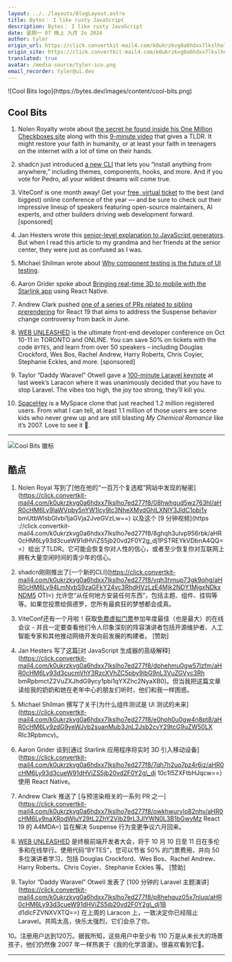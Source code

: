 ```yaml
---
layout: ../../layouts/BlogLayout.astro
title: Bytes： I like rusty JavaScript
description: Bytes： I like rusty JavaScript
date: 星期一 07 晚上 九月 2o 2024
author: tyler
origin_url: https://click.convertkit-mail4.com/k0ukrzkvg0a6hdxx7lkslho7ed277f8/25h2h9u2z0dop4a3/aHR0cHM6Ly9ieXRlcy5kZXYvYXJjaGl2ZXMvMzE5
origin_site: https://click.convertkit-mail4.com/k0ukrzkvg0a6hdxx7lkslho7ed277f8/25h2h9u2z0dop4a3/aHR0cHM6Ly9ieXRlcy5kZXYvYXJjaGl2ZXMvMzE5
translated: true
avatar: /media-source/tyler-ico.png
email_recorder: tyler@ui.dev
---
```



<Reference client:only="react" title="Bytes： I like rusty JavaScript" url="https://click.convertkit-mail4.com/k0ukrzkvg0a6hdxx7lkslho7ed277f8/25h2h9u2z0dop4a3/aHR0cHM6Ly9ieXRlcy5kZXYvYXJjaGl2ZXMvMzE5" />

<Detail client:only="react">
	![Cool Bits logo](https://bytes.dev/images/content/cool-bits.png)

## Cool Bits

1.  Nolen Royalty wrote about [the secret he found inside his One Million Checkboxes site](https://click.convertkit-mail4.com/k0ukrzkvg0a6hdxx7lkslho7ed277f8/08hwhgud5wz763hl/aHR0cHM6Ly9laWVpby5nYW1lcy9lc3NheXMvdGhlLXNlY3JldC1pbi1vbmUtbWlsbGlvbi1jaGVja2JveGVzLw==) along with this [9-minute video](https://click.convertkit-mail4.com/k0ukrzkvg0a6hdxx7lkslho7ed277f8/8ghqh3ulvp956rbk/aHR0cHM6Ly93d3cueW91dHViZS5jb20vd2F0Y2g_dj1PSTREYkVDbnA4QQ==) that gives a TLDR. It might restore your faith in humanity, or at least your faith in teenagers on the internet with a lot of time on their hands.
    
2.  shadcn just introduced [a new CLI](https://click.convertkit-mail4.com/k0ukrzkvg0a6hdxx7lkslho7ed277f8/vqh3hmup73gk9qhg/aHR0cHM6Ly94LmNvbS9zaGFkY24vc3RhdHVzLzE4Mjk2NDY1MjgxNDkxNDM5OTI=) that lets you “install anything from anywhere,” including themes, components, hooks, and more. And if you vote for Pedro, all your wildest dreams will come true.
    
3.  ViteConf is one month away! Get your [free, virtual ticket](https://click.convertkit-mail4.com/k0ukrzkvg0a6hdxx7lkslho7ed277f8/m2h7h6u8p0en6rsm/aHR0cHM6Ly92aXRlY29uZi5vcmcv) to the best (and biggest) online conference of the year — and be sure to check out their impressive lineup of speakers featuring open-source maintainers, AI experts, and other builders driving web development forward. \[sponsored\]
    
4.  Jan Hesters wrote this [senior-level explanation to JavaScript generators](https://click.convertkit-mail4.com/k0ukrzkvg0a6hdxx7lkslho7ed277f8/dphehmu0gw57lzfm/aHR0cHM6Ly93d3cucmVhY3RzcXVhZC5pby9ibG9nL3VuZGVyc3RhbmRpbmctZ2VuZXJhdG9ycy1pbi1qYXZhc2NyaXB0). But when I read this article to my grandma and her friends at the senior center, they were just as confused as I was.
    
5.  Michael Shilman wrote about [Why component testing is the future of UI testing](https://click.convertkit-mail4.com/k0ukrzkvg0a6hdxx7lkslho7ed277f8/e0hph0u0gw4n8pt8/aHR0cHM6Ly9zdG9yeWJvb2suanMub3JnL2Jsb2cvY29tcG9uZW50LXRlc3Rpbmcv).
    
6.  Aaron Grider spoke about [Bringing real-time 3D to mobile with the Starlink app](https://click.convertkit-mail4.com/k0ukrzkvg0a6hdxx7lkslho7ed277f8/7qh7h2uo7pz4r6iz/aHR0cHM6Ly93d3cueW91dHViZS5jb20vd2F0Y2g_dj10c1I5ZXFtbHJqcw==) using React Native.
    
7.  Andrew Clark pushed [one of a series of PRs related to sibling prerendering](https://click.convertkit-mail4.com/k0ukrzkvg0a6hdxx7lkslho7ed277f8/owhkhwurvlo82nhv/aHR0cHM6Ly9naXRodWIuY29tL2ZhY2Vib29rL3JlYWN0L3B1bGwvMzA4MDA=) for React 19 that aims to address the Suspense behavior change controversy from back in June.
    
8.  [WEB UNLEASHED](https://click.convertkit-mail4.com/k0ukrzkvg0a6hdxx7lkslho7ed277f8/z2hgh7u3vrwdqrup/aHR0cHM6Ly93ZWJ1bmxlYXNoZWQuY2Ev) is the ultimate front-end developer conference on Oct 10-11 in TORONTO and ONLINE. You can save 50% on tickets with the code `BYTES`, and learn from over 50 speakers – including Douglas Crockford, Wes Bos, Rachel Andrew, Harry Roberts, Chris Coyier, Stephanie Eckles, and more. \[sponsored\]
    
9.  Taylor “Daddy Waravel” Otwell gave a [100-minute Laravel keynote](https://click.convertkit-mail4.com/k0ukrzkvg0a6hdxx7lkslho7ed277f8/p8hehquz05x7nluq/aHR0cHM6Ly93d3cueW91dHViZS5jb20vd2F0Y2g_dj1Bd1dlcFZVNXVXTQ==) at last week’s Laracon where it was unanimously decided that you have to stop Laravel. The vibes too high, the joy too strong, they’ll kill you.
    
10.  [SpaceHey](https://click.convertkit-mail4.com/k0ukrzkvg0a6hdxx7lkslho7ed277f8/x0hph3uw6d3757f5/aHR0cHM6Ly9ibG9nLnNwYWNlaGV5LmNvbS9lbnRyeT9pZD0xMjQ1MTc3) is a MySpace clone that just reached 1.2 million registered users. From what I can tell, at least 1.1 million of those users are scene kids who never grew up and are still blasting _My Chemical Romance_ like it’s 2007. Love to see it 🥹.
    

* * *


</Detail>

![Cool Bits 徽标](https://bytes.dev/images/content/cool-bits.png)

## 酷点

1. Nolen Royal 写到了\[他在他的“一百万个复选框”网站中发现的秘密]\(https://click.convertkit-mail4.com/k0ukrzkvg0a6hdxx7lkslho7ed277f8/08hwhgud5wz763hl/aHR0cHM6Ly9laWVpby5nYW1lcy9lc3NheXMvdGhlLXNlY3JldC1pbi1v bmUtbWlsbGlvbi1jaGVja2JveGVzLw==) 以及这个 \[9 分钟视频]\(https ://click.convertkit-mail4.com/k0ukrzkvg0a6hdxx7lkslho7ed277f8/8ghqh3ulvp956rbk/aHR0cHM6Ly93d3cueW91dHViZS5jb20vd2F0Y2g\_dj1PSTREYkVDbnA4QQ==）给出了TLDR。它可能会恢复你对人性的信心，或者至少恢复你对互联网上拥有大量空闲时间的青少年的信心。

2. shadcn刚刚推出了\[一个新的CLI]\(https://click.convertkit-mail4.com/k0ukrzkvg0a6hdxx7lkslho7ed277f8/vqh3hmup73gk9qhg/aHR0cHM6Ly94LmNvbS9zaGFkY24vc3RhdHVzLzE4Mjk2NDY1MjgxNDkxNDM5 OTI=) 允许您“从任何地方安装任何东西”，包括主题、组件、挂钩等等。如果您投票给佩德罗，您所有最疯狂的梦想都会成真。

3. ViteConf还有一个月啦！获取[免费虚拟门票](https://click.convertkit-mail4.com/k0ukrzkvg0a6hdxx7lkslho7ed277f8/m2h7h6u8p0en6rsm/aHR0cHM6Ly92aXRlY29uZi5vcmcv)参加年度最佳（也是最大）的在线会议 - 并且一定要查看他们令人印象深刻的阵容演讲者包括开源维护者、人工智能专家和其他推动网络开发向前发展的构建者。 \[赞助]

4. Jan Hesters 写了这篇\[对 JavaScript 生成器的高级解释]\(https://click.convertkit-mail4.com/k0ukrzkvg0a6hdxx7lkslho7ed277f8/dphehmu0gw57lzfm/aHR0cHM6Ly93d3cucmVhY3RzcXVhZC5pby9ibG9nL3VuZGVyc3Rh bmRpbmctZ2VuZXJhdG9ycy1pbi1qYXZhc2NyaXB0)。但当我把这篇文章读给我的奶奶和她在老年中心的朋友们听时，他们和我一样困惑。

5. Michael Shilman 撰写了关于\[为什么组件测试是 UI 测试的未来]\(https://click.convertkit-mail4.com/k0ukrzkvg0a6hdxx7lkslho7ed277f8/e0hph0u0gw4n8pt8/aHR0cHM6Ly9zdG9yeWJvb2suanMub3JnL2Jsb2cvY29tcG9uZW50LX Rlc3Rpbmcv)。

6. Aaron Grider 谈到\[通过 Starlink 应用程序将实时 3D 引入移动设备]\(https://click.convertkit-mail4.com/k0ukrzkvg0a6hdxx7lkslho7ed277f8/7qh7h2uo7pz4r6iz/aHR0cHM6Ly93d3cueW91dHViZS5jb20vd2F0Y2g\_dj 10c1I5ZXFtbHJqcw==）使用 React Native。

7. Andrew Clark 推送了 \[与预渲染相关的一系列 PR 之一]\(https://click.convertkit-mail4.com/k0ukrzkvg0a6hdxx7lkslho7ed277f8/owkhwurvlo82nhv/aHR0cHM6Ly9naXRodWIuY29tL2ZhY2Vib29rL3JlYWN0L3B1bGwvMz React 19 的 A4MDA=) 旨在解决 Suspense 行为变更争议六月回来。

8. [WEB UNLEASHED](https://click.convertkit-mail4.com/k0ukrzkvg0a6hdxx7lkslho7ed277f8/z2hgh7u3vrwdqrup/aHR0cHM6Ly93ZWJ1bmxlYXNoZWQuY2Ev) 是终极前端​​开发者大会，将于 10 月 10 日至 11 日在多伦多和在线举行。使用代码“BYTES”，您可以节省 50% 的门票费用，并向 50 多位演讲者学习，包括 Douglas Crockford、Wes Bos、Rachel Andrew、Harry Roberts、Chris Coyier、Stephanie Eckles 等。 \[赞助]

9. Taylor “Daddy Waravel” Otwell 发表了 \[100 分钟的 Laravel 主题演讲]\(https://click.convertkit-mail4.com/k0ukrzkvg0a6hdxx7lkslho7ed277f8/p8hehquz05x7nluq/aHR0cHM6Ly93d3cueW91dHViZS5jb20vd2F0Y2g\_dj1B d1dlcFZVNXVXTQ==) 在上周的 Laracon 上，一致决定你已经阻止 Laravel。共鸣太高，快乐太强烈，它们会杀了你。

10。注册用户达到120万。据我所知，这些用户中至少有 110 万是从未长大的场景孩子，他们仍然像 2007 年一样热衷于《我的化学浪漫》。很喜欢看到它🥹。

***


